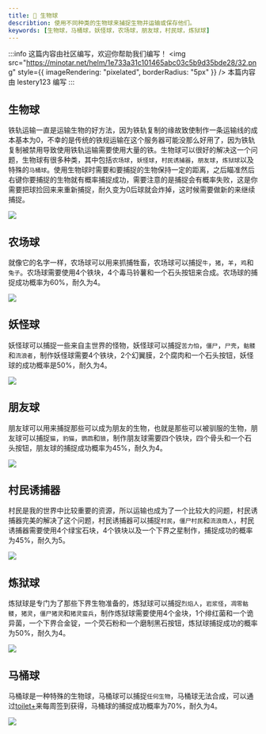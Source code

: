```yaml
---
title: 🐄 生物球
describtion: 使用不同种类的生物球来捕捉生物并运输或保存他们。
keywords: [生物球，马桶球，妖怪球，农场球，朋友球，村民球，炼狱球]
---
```


:::info 这篇内容由社区编写，欢迎你帮助我们编写！
<img
  src="https://minotar.net/helm/1e733a31c101465abc03c5b9d35bde28/32.png"
  style={{ imageRendering: "pixelated", borderRadius: "5px" }}
/> 本篇内容由 lestery123 编写
:::

## 生物球

铁轨运输一直是运输生物的好方法，因为铁轨复制的缘故致使制作一条运输线的成本基本为0，不幸的是传统的铁规运输在这个服务器可能没那么好用了，因为铁轨复制被禁用导致使用铁轨运输需要使用大量的铁。生物球可以很好的解决这一个问题，生物球有很多种类，其中包括`农场球`，`妖怪球`，`村民诱捕器`，`朋友球`，`炼狱球`以及特殊的`马桶球`。使用生物球时需要和要捕捉的生物保持一定的距离，之后瞄准然后右键你要捕捉的生物就有概率捕捉成功，需要注意的是捕捉会有概率失败，这是你需要把球捡回来来重新捕捉，耐久变为0后球就会炸掉，这时候需要做新的来继续捕捉。

![](/img/creature_ball/Creature_Ball.png)

## 农场球

就像它的名字一样，农场球可以用来抓捕牲畜，农场球可以捕捉`牛`，`猪`，`羊`，`鸡`和`兔子`。农场球需要使用4个铁块，4个毒马铃薯和一个石头按钮来合成。农场球的捕捉成功概率为60%，耐久为4。

![](/img/creature_ball/farm_ball.png)

## 妖怪球

妖怪球可以捕捉一些来自主世界的怪物，妖怪球可以捕捉`苦力怕`，`僵尸`，`尸壳`，`骷髅`和`流浪者`，制作妖怪球需要4个铁块，2个幻翼膜，2个腐肉和一个石头按钮，妖怪球的成功概率是50%，耐久为4。

![](/img/creature_ball/mob_ball.png)

## 朋友球

朋友球可以用来捕捉那些可以成为朋友的生物，也就是那些可以被驯服的生物，朋友球可以捕捉`猫`，`豹猫`，`鹦鹉`和`狼`，制作朋友球需要四个铁块，四个骨头和一个石头按钮，朋友球的捕捉成功概率为45%，耐久为4。

![](/img/creature_ball/friend_ball.png)

## 村民诱捕器

村民是我的世界中比较重要的资源，所以运输也成为了一个比较大的问题，村民诱捕器完美的解决了这个问题，村民诱捕器可以捕捉`村民`，`僵尸村民`和`流浪商人`，村民诱捕器需要使用4个绿宝石块，4个铁块以及一个下界之星制作，捕捉成功的概率为45%，耐久为5。

![](/img/creature_ball/villager_ball.png)

## 炼狱球

炼狱球是专门为了那些下界生物准备的，炼狱球可以捕捉`烈焰人`，`岩浆怪`，`凋零骷髅`，`猪灵`，`僵尸猪灵`和`猪灵蛮兵`，制作炼狱球需要使用4个金块，1个绯红菌和一个诡异菌，一个下界合金锭，一个荧石粉和一个磨制黑石按钮，炼狱球捕捉成功的概率为50%，耐久为4。

![](/img/creature_ball/nether_ball.png)

## 马桶球

马桶球是一种特殊的生物球，马桶球可以捕捉`任何生物`，马桶球无法合成，可以通过[toilet+](https://toiletmc.net/help/toilet+)来每周签到获得，马桶球的捕捉成功概率为70%，耐久为4。

![](/img/creature_ball/toilet_ball.png)

